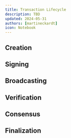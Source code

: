 ```yaml
---
title: Transaction Lifecycle
description: TBD
updated: 2024-05-31
authors: [martineckardt]
icon: Notebook
---
```



## Creation


## Signing


## Broadcasting


## Verification


## <GlossaryTerm>Consensus</GlossaryTerm>


## Finalization
